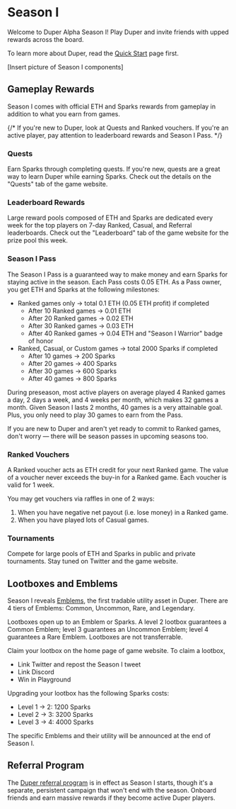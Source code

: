 # Season I

Welcome to Duper Alpha Season I! Play Duper and invite friends with upped rewards across the board.

To learn more about Duper, read the [Quick Start](.) page first.

[Insert picture of Season I components]

## Gameplay Rewards

Season I comes with official ETH and Sparks rewards from gameplay in addition to what you earn from games.

{/* If you're new to Duper, look at Quests and Ranked vouchers. If you're an active player, pay attention to leaderboard rewards and Season I Pass. */}

### Quests

Earn Sparks through completing quests. If you're new, quests are a great way to learn Duper while earning Sparks. Check out the details on the "Quests" tab of the game website.

### Leaderboard Rewards

Large reward pools composed of ETH and Sparks are dedicated every week for the top players on 7-day Ranked, Casual, and Referral leaderboards. Check out the "Leaderboard" tab of the game website for the prize pool this week.

### Season I Pass

The Season I Pass is a guaranteed way to make money and earn Sparks for staying active in the season. Each Pass costs 0.05 ETH. As a Pass owner, you get ETH and Sparks at the following milestones:

- Ranked games only -> total 0.1 ETH (0.05 ETH profit) if completed
  - After 10 Ranked games -> 0.01 ETH
  - After 20 Ranked games -> 0.02 ETH
  - After 30 Ranked games -> 0.03 ETH
  - After 40 Ranked games -> 0.04 ETH and "Season I Warrior" badge of honor
- Ranked, Casual, or Custom games -> total 2000 Sparks if completed
  - After 10 games -> 200 Sparks
  - After 20 games -> 400 Sparks
  - After 30 games -> 600 Sparks
  - After 40 games -> 800 Sparks

During preseason, most active players on average played 4 Ranked games a day, 2 days a week, and 4 weeks per month, which makes 32 games a month. Given Season I lasts 2 months, 40 games is a very attainable goal. Plus, you only need to play 30 games to earn from the Pass.

If you are new to Duper and aren't yet ready to commit to Ranked games, don't worry — there will be season passes in upcoming seasons too.

### Ranked Vouchers

A Ranked voucher acts as ETH credit for your next Ranked game. The value of a voucher never exceeds the buy-in for a Ranked game. Each voucher is valid for 1 week.

You may get vouchers via raffles in one of 2 ways:

1. When you have negative net payout (i.e. lose money) in a Ranked game.
2. When you have played lots of Casual games.

### Tournaments

Compete for large pools of ETH and Sparks in public and private tournaments. Stay tuned on Twitter and the game website.

## Lootboxes and Emblems

Season I reveals [Emblems](/assets/emblems), the first tradable utility asset in Duper. There are 4 tiers of Emblems: Common, Uncommon, Rare, and Legendary.

Lootboxes open up to an Emblem or Sparks. A level 2 lootbox guarantees a Common Emblem; level 3 guarantees an Uncommon Emblem; level 4 guarantees a Rare Emblem. Lootboxes are not transferrable.

Claim your lootbox on the home page of game website. To claim a lootbox,

- Link Twitter and repost the Season I tweet
- Link Discord
- Win in Playground

Upgrading your lootbox has the following Sparks costs:

- Level 1 -> 2: 1200 Sparks
- Level 2 -> 3: 3200 Sparks
- Level 3 -> 4: 4000 Sparks

The specific Emblems and their utility will be announced at the end of Season I.

## Referral Program

The [Duper referral program](/referral) is in effect as Season I starts, though it's a separate, persistent campaign that won't end with the season. Onboard friends and earn massive rewards if they become active Duper players.
